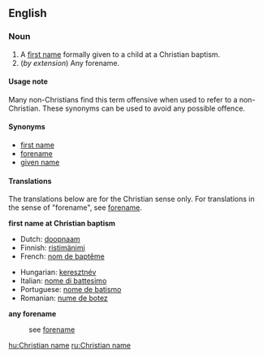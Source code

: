 ==English==
===Noun===
{{en-noun}}

#A [[first name]] formally given to a child at a Christian baptism.
# (''by extension'') Any forename.

====Usage note====
Many non-Christians find this term offensive when used to refer to a non-Christian. These synonyms can be used to avoid any possible offence.

====Synonyms====
*[[first name]]
*[[forename]]
*[[given name]]

====Translations====
The translations below are for the Christian sense only.  For translations in the sense of "forename", see [[forename]].  <!-- This will help maintain consistency and reduce redundancy. -->

'''first name at Christian baptism'''
{{top}}
*Dutch: [[doopnaam]] {{m}}
*Finnish: [[ristimänimi]]
*French: [[nom de baptême]] {{m}}
{{mid}}
*Hungarian: [[keresztnév]]
*Italian: [[nome di battesimo]] {{m}}
*Portuguese: [[nome de batismo]] {{f}}
*Romanian: [[nume de botez]]
{{bottom}}

'''any forename'''
:see [[forename]]

[[hu:Christian name]]
[[ru:Christian name]]